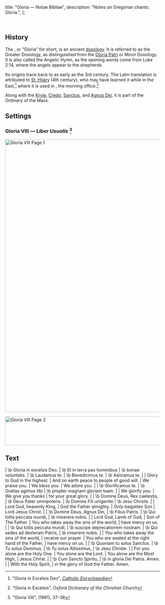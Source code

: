   title: "Gloria — Notae Bibliae",
  description: "Notes on Gregorian chants: Gloria.",
};

<Initial text="Gloria" /><br/>

## History

The <Definition lang="latin" anchor="gloria-in-excelsis-deo" text="Gloria in excelsis Deo" />, or "Gloria" for short, is an ancient [doxology](/glossary/liturgical-terms#doxology). It is referred to as the Greater Doxology, as distinguished from the [Gloria Patri](/liturgy/music/chants/gloria-patri) or Minor Doxology. It is also called the Angelic Hymn, as the opening words come from Luke 2:14, where the angels appear to the shepherds.

Its origins trace back to as early as the 3rd century. The Latin translation is attributed to [St. Hilary](/people/saints/latin-fathers/hilary-of-poitiers) (4th century), who may have learned it while in the East,[^1] where it is used in <Definition lang="greek" anchor="orthros" text="Orthros" />, the morning office.[^2]

Along with the [Kryie](/liturgy/music/chants/kyrie), [Credo](/liturgy/music/chants/credo), [Sanctus](/liturgy/music/chants/sanctus), and [Agnus Dei](/liturgy/music/chants/agnus-dei), it is part of the Ordinary of the Mass.

## Settings

### Gloria VIII — *Liber Usualis* [^3]

<Image
  src="/chants/gloria-viii-1.svg"
  alt="Gloria VIII Page 1"
  width="600"
  height="886"
/>

<Image
  src="/chants/gloria-viii-2.svg"
  alt="Gloria VIII Page 2"
  width="600"
  height="94"
/>

## Text

<Poetry>
|  \b Gloria in excelsis Deo.
|  \b Et in terra pax hominibus
|  \b bonae voluntatis.
|  \b Laudamus te.
|  \b Benedicimus te.
|  \b Adoramus te.
|
|  Glory to God in the highest.
|  And on earth peace to people of good will.
|  We praise you.
|  We bless you.
|  We adore you.
|
|  \b Glorificamus te.
|  \b Gratias agimus tibi
|  \b propter magnam gloriam tuam.
|
|  We glorify you.
|  We give you thanks
|  for your great glory.
|
|  \b Domine Deus, Rex caelestis,
|  \b Deus Pater omnipotens.
|  \b Domine Fili unigenite
|  \b Jesu Christe.
|
|  Lord God, heavenly King,
|  God the Father almighty.
|  Only-begotten Son
|  Lord Jesus Christ.
|
|  \b Domine Deus, Agnus Dei,
|  \b Filius Patris.
|  \b Qui tollis peccata mundi,
|  \b miserere nobis.
|
|  Lord God, Lamb of God,
|  Son of The Father.
|  You who takes away the sins of the world,
|  have mercy on us.
|
|  \b Qui tollis peccata mundi,
|  \b suscipe deprecationem nostram.
|  \b Qui sedes ad dexteram Patris,
|  \b miserere nobis.
|
|  You who takes away the sins of the world,
|  receive our prayer.
|  You who are seated at the right hand of the Father,
|  have mercy on us.
|
|  \b Quoniam tu solus Sanctus.
|  \b Tu solus Dominus.
|  \b Tu solus Altissimus,
|  \b Jesu Christe.
|
|  For you alone are the Holy One.
|  You alone are the Lord.
|  You alone are the Most High,
|  Jesus Christ.
|
|  \b Cum Sancto Spiritu,
|  \b in gloria Dei Patris. Amen.
|
|  With the Holy Spirit,
|  in the glory of God the Father. Amen.
</Poetry>

[^1]: "Gloria in Excelsis Deo", [*Catholic Encyclopedia*](https://www.newadvent.org/cathen/06583a.htm)
[^2]: "Gloria in Excelsis", *Oxford Dictionary of the Christian Church*
[^3]: "Gloria VIII", *<Definition lang="latin" anchor="liber-usualis" text="Liber Usualis" />* (1961), 37–38
